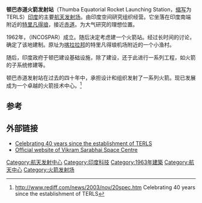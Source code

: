 {{coord|8|32|34|N|76|51|32|E|region:IN_type:isle|display=title}}
{{Infobox Government agency
|agency_name    = 顿巴赤道火箭发射站 
|nativename      = Thumba Equatorial Rocket Launching Stationसतीश
|nativename_a    =TERLS
|nativename_r    =
| logo            = Indian Space Research Organisation Logo.svg
|logo_width      = 300px
|seal            = 
|seal_width      = 
|picture_caption = 
|formed          = 1963年11月21日
|preceding1      = 
|date1           =
|date1_name      =
|date2           =
|date2_name      =
|preceding2      = 
|parent_agency   = [[ISRO|ISRO]]
|jurisdiction    = [[File:Flag_of_India.svg|22px]][[印度政府|印度政府]]
|headquarters    = [[File:Flag_of_India.svg|22px]][[印度|印度]][[特里凡得琅|特里凡得琅]]{{Link-en|顿巴|Thumba}}
|latd=8  |latm=32  |lats=34 |latNS=N 
|longd= 76 |longm=51 |longs=32 |longEW=E 
|employees       = 
|budget          = 
|chief1_name     = 
|chief1_position = 
|chief2_name     = 
|chief2_position = 
|child2_agency   =
|website         = [http://asia.spaceref.com/news/viewpr.html?pid=9131 ISRO TERLS home page]網頁
|footnotes       =
|map       = 
|map_width = 
|map_caption = 
}}

'''顿巴赤道火箭发射站'''（Thumba Equatorial Rocket Launching Station，[[缩写|缩写]]为TERLS）[[印度|印度]]的主要[[航天发射场|航天发射场]]。由印度空间研究组织经营。它坐落在印度南端附近的[[特里凡得琅|特里凡得琅]]，接近[[赤道|赤道]]。为大气研究的理想位置。

1962年，{{Link-en|印度国家空间研究委员会|Indian National Committee for Space Research}}（INCOSPAR）成立。随后决定考虑建一个火箭站。经过长时间的讨论，确定了该地建制。原址为[[喀拉拉邦|喀拉拉邦]]的特里凡得琅机场附近的一个小渔村。

随后，印度政府于顿巴建设基础设施，除了建设，还于此进行一系列工程，如火箭的子系统修建等。

顿巴赤道发射站在过去的四十年中，承担设计和组织发射了一系列火箭。现已发展成为一个卓越的火箭技术中心。<ref>http://www.rediff.com/news/2003/nov/20spec.htm Celebrating 40 years since the establishment of TERLS</ref>

==参考==
{{reflist}}

==外部链接==
* [http://www.rediff.com/news/2003/nov/20spec.htm Celebrating 40 years since the establishment of TERLS]
* [http://www.vssc.gov.in/ Official website of Vikram Sarabhai Space Centre]

{{航天中心}}
{{印度太空计划}}

[[Category:航天发射中心|Category:航天发射中心]]
[[Category:印度科技|Category:印度科技]]
[[Category:1963年建築|Category:1963年建築]]
[[Category:航天中心|Category:航天中心]]
[[Category:火箭发射场|Category:火箭发射场]]